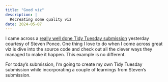 ```yaml
---
title: "Good viz"
description: |
  Recreating some quality viz
date: 2024-05-07
---
```


I came across a [really well done Tidy Tuesday submission](https://github.com/poncest/tidytuesday/tree/main/2024/Week_19) yesterday courtesy of Steven Ponce. One thing I love to do when I come across great viz is dive into the source code and check out all the clever ways they managed to make it happen. This example is no different.

For today's submission, I'm going to create my own Tidy Tuesday submission while incorporating a couple of learnings from Steven's submission.
